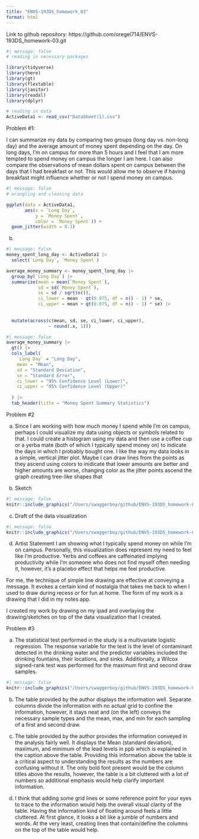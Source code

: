 ```yaml
---
title: "ENVS-193DS_homework_03"
format: html
---
```


Link to github repository: 
https://github.com/oregel714/ENVS-193DS_homework-03.git
```r
#| message: false
# reading in necessary packages 

library(tidyverse)
library(here)
library(gt)
library(flextable)
library(janitor)
library(readxl)
library(dplyr)

# reading in data 
ActiveData1 <- read_csv("DataSheet(1).csv")


```


Problem #1: 

I can summarize my data by comparing two groups (long day vs. non-long day) and the average amount of money spent depending on the day. On long days, I'm on campus for more than 5 hours and I feel that I am more tempted to spend money on campus the longer I am here. I can also compare the observations of mean dollars spent on campus between the days that I had breakfast or not. This would allow me to observe if having breakfast might influence whether or not I spend money on campus. 

```r
#| message: false
# wrangling and cleaning data

ggplot(data = ActiveData1,
       aes(x = `Long Day`,
           y = `Money Spent`,
           color = `Money Spent`)) + 
  geom_jitter(width = 0.1)


```
b. 
```r
#| message: false
money_spent_long_day <- ActiveData1 |> 
  select(`Long Day`, `Money Spent`) 

average_money_summary <- money_spent_long_day |> 
  group_by(`Long Day`) |> 
  summarize(mean = mean(`Money Spent`),
            sd = sd(`Money Spent`),
            se = sd / sqrt(n()),
            ci_lower = mean - qt(0.975, df = n() - 1) * se,
            ci_upper = mean + qt(0.975, df = n() - 1) * se) |> 
  
  
  mutate(across(c(mean, sd, se, ci_lower, ci_upper),
                ~ round(.x, 1)))

```

```r
#| message: false
average_money_summary |> 
  gt() |> 
  cols_label(
    `Long Day` = "Long Day",
    mean = "Mean",
    sd = "Standard Deviation",
    se = "Standard Error",
    ci_lower = "95% Confidence Level (Lower)",
    ci_upper = "95% Confidence Level (Upper)"
    
  ) |> 
  tab_header(title = "Money Spent Summary Statistics")


```


Problem #2 

a. Since I am working with how much money I spend while I'm on campus, perhaps I could visualize my data using objects or symbols related to that. I could create a histogram using my data and then use a coffee cup or a yerba mate (both of which I typically spend money on) to indicate the days in which I probably bought one. I like the way my data looks in a simple, vertical jitter plot. Maybe I can draw lines from the points as they ascend using colors to inidicate that lower amounts are better and higher amounts are worse, changing color as the jitter points ascend the graph creating tree-like shapes that 

b. Sketch 
```r
#| message: false
knitr::include_graphics("/Users/swaggerboy/github/ENVS-193DS_homework-03/code/IMG_0119.png")

```

c. Draft of the data visualization 
```r
#| message: false
knitr::include_graphics("/Users/swaggerboy/github/ENVS-193DS_homework-03/code/IMG_0120.png")

```

d. Artist Statement 
I am showing what I typically spend money on while I'm on campus. Personally, this visualization does represent my need to feel like I'm productive. Yerbs and coffees are caffeinated implying productivity while I'm someone who does not find myself often needing it, however, it's a placebo effect that helps me feel productive. 

For me, the technique of simple line drawing are effective at conveying a message. It evokes a certain kind of nostalgia that takes me back to when I used to draw during recess or for fun at home. 
The form of my work is a drawing that I did in my notes app. 

I created my work by drawing on my ipad and overlaying the drawing/sketches on top of the data visualization that I created. 

Problem #3 

a. The statistical test performed in the study is a multivariate logistic regression. The response variable for the test is the level of contaminant detected in the drinking water and the predictor variables included the drinking fountains, their locations, and sinks. Additionally, a Wilcox signed-rank test was performed for the maximum first and second draw samples. 

```r
#| message: false
knitr::include_graphics("/Users/swaggerboy/github/ENVS-193DS_homework-03/code/screenshot.png")
```

b. The table provided by the author displays the information well. Separate columns divide the information with no actual grid to confine the information, however, it stays neat and (on the left) conveys the necessary sample types and the mean, max, and min for each sampling of a first and second draw. 

c. The table provided by the author provides the information conveyed in the analysis fairly well. It displays the Mean (standard deviation), maximum, and minimum of the lead levels in ppb which is explained in the caption above the table. Providing this information above the table is a critical aspect to understanding the results as the numbers are confusing without it. The only bold font present would be the column titles above the results, however, the table is a bit cluttered with a lot of numbers so additional emphasis would help clarify important information. 


d. I think that adding some grid lines or some reference point for your eyes to trace to the information would help the overall visual clarity of the table. Having the information kind of floating around feels a little cluttered. At first glance, it looks a bit like a jumble of numbers and words. At the very least, creating lines that contain/define the columns on the top of the table would help.  

